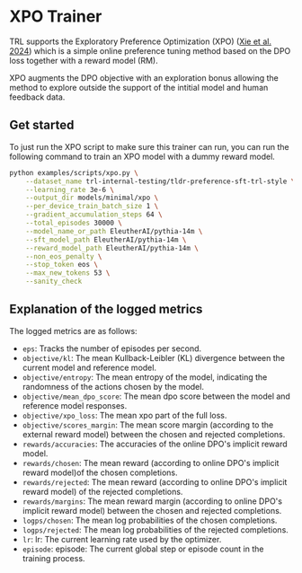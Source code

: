 # XPO Trainer

TRL supports the Exploratory Preference Optimization (XPO) ([Xie et al. 2024](https://huggingface.co/papers/2405.21046)) which is a simple online preference tuning method based on the DPO loss together with a reward model (RM).

XPO augments the DPO objective with an exploration bonus allowing the method to explore outside the support of the intitial model and human feedback data.

## Get started

To just run the XPO script to make sure this trainer can run, you can run the following command to train an XPO model with a dummy reward model.

```bash
python examples/scripts/xpo.py \
    --dataset_name trl-internal-testing/tldr-preference-sft-trl-style \
    --learning_rate 3e-6 \
    --output_dir models/minimal/xpo \
    --per_device_train_batch_size 1 \
    --gradient_accumulation_steps 64 \
    --total_episodes 30000 \
    --model_name_or_path EleutherAI/pythia-14m \
    --sft_model_path EleutherAI/pythia-14m \
    --reward_model_path EleutherAI/pythia-14m \
    --non_eos_penalty \
    --stop_token eos \
    --max_new_tokens 53 \
    --sanity_check
```

## Explanation of the logged metrics

The logged metrics are as follows:

* `eps`: Tracks the number of episodes per second.
* `objective/kl`: The mean Kullback-Leibler (KL) divergence between the current model and reference model.
* `objective/entropy`: The mean entropy of the model, indicating the randomness of the actions chosen by the model.
* `objective/mean_dpo_score`: The mean dpo score between the model and reference model responses.
* `objective/xpo_loss`: The mean xpo part of the full loss.
* `objective/scores_margin`: The mean score margin (according to the external reward model) between the chosen and rejected completions.
* `rewards/accuracies`: The accuracies of the online DPO's implicit reward model.
* `rewards/chosen`: The mean reward (according to online DPO's implicit reward model)of the chosen completions.
* `rewards/rejected`: The mean reward (according to online DPO's implicit reward model) of the rejected completions.
* `rewards/margins`: The mean reward margin (according to online DPO's implicit reward model) between the chosen and rejected completions.
* `logps/chosen`: The mean log probabilities of the chosen completions.
* `logps/rejected`: The mean log probabilities of the rejected completions.
* `lr`: lr: The current learning rate used by the optimizer.
* `episode`: episode: The current global step or episode count in the training process.
